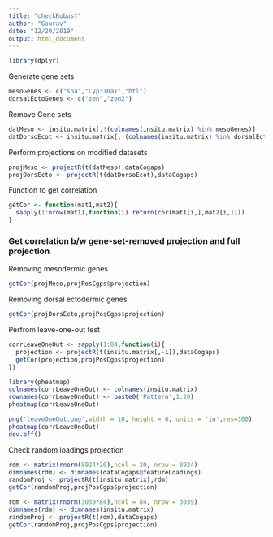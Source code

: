 ```yaml
---
title: "checkRobust"
author: "Gaurav"
date: "12/20/2019"
output: html_document
---
```


```r
library(dplyr)
```
Generate gene sets
```r
mesoGenes <- c("sna","Cyp310a1","htl")
dorsalEctoGenes <- c("zen","zen2")
```
Remove Gene sets
```r
datMeso <- insitu.matrix[,!(colnames(insitu.matrix) %in% mesoGenes)]
datDorsoEcot <- insitu.matrix[,!(colnames(insitu.matrix) %in% dorsalEctoGenes)]
```
Perform projections on modified datasets
```r
projMeso <- projectR(t(datMeso),dataCogaps)
projDorsEcto <- projectR(t(datDorsoEcot),dataCogaps)
```
Function to get correlation
```r
getCor <- function(mat1,mat2){
  sapply(1:nrow(mat1),function(i) return(cor(mat1[i,],mat2[i,])))
}
```
### Get correlation b/w gene-set-removed projection and full projection

Removing mesodermic genes
```r
getCor(projMeso,projPosCgps$projection)
```
Removing dorsal ectodermic genes
```r
getCor(projDorsEcto,projPosCgps$projection)
```
Perfrom leave-one-out test
```r
corrLeaveOneOut <- sapply(1:84,function(i){
  projection <- projectR(t(insitu.matrix[,-i]),dataCogaps)
  getCor(projection,projPosCgps$projection)
})
```

```r
library(pheatmap)
colnames(corrLeaveOneOut) <- colnames(insitu.matrix)
rownames(corrLeaveOneOut) <- paste0('Pattern',1:20)
pheatmap(corrLeaveOneOut)
```
```r
png('leaveOneOut.png',width = 10, height = 6, units = 'in',res=300)
pheatmap(corrLeaveOneOut)
dev.off()
```


Check random loadings projection
```r
rdm <- matrix(rnorm(8924*20),ncol = 20, nrow = 8924)
dimnames(rdm) <- dimnames(dataCogaps@featureLoadings)
randomProj <- projectR(t(insitu.matrix),rdm)
getCor(randomProj,projPosCgps$projection)
```

```r
rdm <- matrix(rnorm(3039*84),ncol = 84, nrow = 3039)
dimnames(rdm) <- dimnames(insitu.matrix)
randomProj <- projectR(t(rdm),dataCogaps)
getCor(randomProj,projPosCgps$projection)
```


